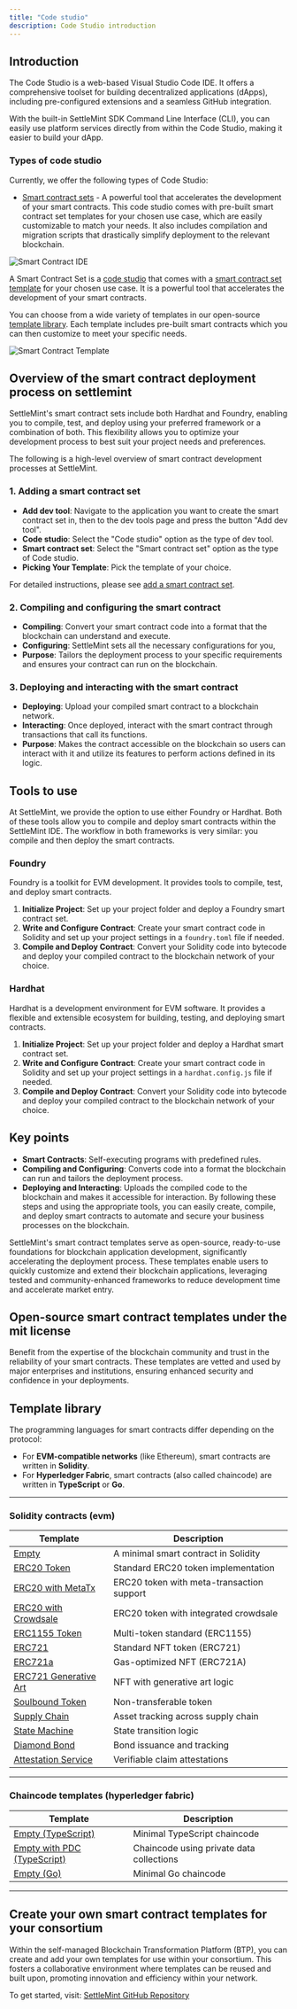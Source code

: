 ```yaml
---
title: "Code studio"
description: Code Studio introduction
---
```


## Introduction

The Code Studio is a web-based Visual Studio Code IDE. It offers a comprehensive
toolset for building decentralized applications (dApps), including
pre-configured extensions and a seamless GitHub integration.

With the built-in SettleMint SDK Command Line Interface (CLI), you can easily
use platform services directly from within the Code Studio, making it easier to
build your dApp.

### Types of code studio

Currently, we offer the following types of Code Studio:

- [Smart contract sets](/platfrom-components/dev-tools/code-studio/code-studio) -
  A powerful tool that accelerates the development of your smart contracts. This
  code studio comes with pre-built smart contract set templates for your chosen
  use case, which are easily customizable to match your needs. It also includes
  compilation and migration scripts that drastically simplify deployment to the
  relevant blockchain.

![Smart Contract IDE](../../../img/platfrom-components/code-studio-ide.png)

A Smart Contract Set is a
[code studio](/platfrom-components/dev-tools/code-studio/code-studio) that comes
with a [smart contract set template](./smart-contract-templates) for your chosen
use case. It is a powerful tool that accelerates the development of your smart
contracts.

You can choose from a wide variety of templates in our open-source
[template library](smart-contract-templates). Each template includes pre-built
smart contracts which you can then customize to meet your specific needs.

![Smart Contract Template](../../../img/platfrom-components/add-smart-contract-set.png)

## Overview of the smart contract deployment process on settlemint

SettleMint's smart contract sets include both Hardhat and Foundry, enabling you
to compile, test, and deploy using your preferred framework or a combination of
both. This flexibility allows you to optimize your development process to best
suit your project needs and preferences.

The following is a high-level overview of smart contract development processes
at SettleMint.

### 1. Adding a smart contract set

- **Add dev tool**: Navigate to the application you want to create the smart
  contract set in, then to the dev tools page and press the button "Add dev
  tool".
- **Code studio**: Select the "Code studio" option as the type of dev tool.
- **Smart contract set**: Select the "Smart contract set" option as the type of
  Code studio.
- **Picking Your Template**: Pick the template of your choice.

For detailed instructions, please see
[add a smart contract set](add-smart-contract-set).

### 2. Compiling and configuring the smart contract

- **Compiling**: Convert your smart contract code into a format that the
  blockchain can understand and execute.
- **Configuring**: SettleMint sets all the necessary configurations for you,
- **Purpose**: Tailors the deployment process to your specific requirements and
  ensures your contract can run on the blockchain.

### 3. Deploying and interacting with the smart contract

- **Deploying**: Upload your compiled smart contract to a blockchain network.
- **Interacting**: Once deployed, interact with the smart contract through
  transactions that call its functions.
- **Purpose**: Makes the contract accessible on the blockchain so users can
  interact with it and utilize its features to perform actions defined in its
  logic.

## Tools to use

At SettleMint, we provide the option to use either Foundry or Hardhat. Both of
these tools allow you to compile and deploy smart contracts within the
SettleMint IDE. The workflow in both frameworks is very similar: you compile and
then deploy the smart contracts.

### Foundry

Foundry is a toolkit for EVM development. It provides tools to compile, test,
and deploy smart contracts.

1. **Initialize Project**: Set up your project folder and deploy a Foundry smart
   contract set.
2. **Write and Configure Contract**: Create your smart contract code in Solidity
   and set up your project settings in a `foundry.toml` file if needed.
3. **Compile and Deploy Contract**: Convert your Solidity code into bytecode and
   deploy your compiled contract to the blockchain network of your choice.

### Hardhat

Hardhat is a development environment for EVM software. It provides a flexible
and extensible ecosystem for building, testing, and deploying smart contracts.

1. **Initialize Project**: Set up your project folder and deploy a Hardhat smart
   contract set.
2. **Write and Configure Contract**: Create your smart contract code in Solidity
   and set up your project settings in a `hardhat.config.js` file if needed.
3. **Compile and Deploy Contract**: Convert your Solidity code into bytecode and
   deploy your compiled contract to the blockchain network of your choice.

## Key points

- **Smart Contracts**: Self-executing programs with predefined rules.
- **Compiling and Configuring**: Converts code into a format the blockchain can
  run and tailors the deployment process.
- **Deploying and Interacting**: Uploads the compiled code to the blockchain and
  makes it accessible for interaction. By following these steps and using the
  appropriate tools, you can easily create, compile, and deploy smart contracts
  to automate and secure your business processes on the blockchain.

SettleMint's smart contract templates serve as open-source, ready-to-use
foundations for blockchain application development, significantly accelerating
the deployment process. These templates enable users to quickly customize and
extend their blockchain applications, leveraging tested and community-enhanced
frameworks to reduce development time and accelerate market entry.

## Open-source smart contract templates under the mit license

Benefit from the expertise of the blockchain community and trust in the
reliability of your smart contracts. These templates are vetted and used by
major enterprises and institutions, ensuring enhanced security and confidence in
your deployments.

## Template library

The programming languages for smart contracts differ depending on the protocol:

- For **EVM-compatible networks** (like Ethereum), smart contracts are written
  in **Solidity**.
- For **Hyperledger Fabric**, smart contracts (also called chaincode) are
  written in **TypeScript** or **Go**.

---

### Solidity contracts (evm)

| Template                                                                                    | Description                               |
| ------------------------------------------------------------------------------------------- | ----------------------------------------- |
| [Empty](https://github.com/settlemint/solidity-empty)                                       | A minimal smart contract in Solidity      |
| [ERC20 Token](https://github.com/settlemint/solidity-token-erc20)                           | Standard ERC20 token implementation       |
| [ERC20 with MetaTx](https://github.com/settlemint/solidity-token-erc20-metatx)              | ERC20 token with meta-transaction support |
| [ERC20 with Crowdsale](https://github.com/settlemint/solidity-token-erc20-crowdsale)        | ERC20 token with integrated crowdsale     |
| [ERC1155 Token](https://github.com/settlemint/solidity-token-erc1155)                       | Multi-token standard (ERC1155)            |
| [ERC721](https://github.com/settlemint/solidity-token-erc721)                               | Standard NFT token (ERC721)               |
| [ERC721a](https://github.com/settlemint/solidity-token-erc721a)                             | Gas-optimized NFT (ERC721A)               |
| [ERC721 Generative Art](https://github.com/settlemint/solidity-token-erc721-generative-art) | NFT with generative art logic             |
| [Soulbound Token](https://github.com/settlemint/solidity-token-soulbound)                   | Non-transferable token                    |
| [Supply Chain](https://github.com/settlemint/solidity-supplychain)                          | Asset tracking across supply chain        |
| [State Machine](https://github.com/settlemint/solidity-statemachine)                        | State transition logic                    |
| [Diamond Bond](https://github.com/settlemint/solidity-diamond-bond)                         | Bond issuance and tracking                |
| [Attestation Service](https://github.com/settlemint/solidity-attestation-service)           | Verifiable claim attestations             |

---

### Chaincode templates (hyperledger fabric)

| Template                                                                                    | Description                              |
| ------------------------------------------------------------------------------------------- | ---------------------------------------- |
| [Empty (TypeScript)](https://github.com/settlemint/chaincode-typescript-empty)              | Minimal TypeScript chaincode             |
| [Empty with PDC (TypeScript)](https://github.com/settlemint/chaincode-typescript-empty-pdc) | Chaincode using private data collections |
| [Empty (Go)](https://github.com/settlemint/chaincode-go-empty)                              | Minimal Go chaincode                     |

---

## Create your own smart contract templates for your consortium

Within the self-managed Blockchain Transformation Platform (BTP), you can create
and add your own templates for use within your consortium. This fosters a
collaborative environment where templates can be reused and built upon,
promoting innovation and efficiency within your network.

To get started, visit:
[SettleMint GitHub Repository](https://github.com/settlemint/solidity-empty)
